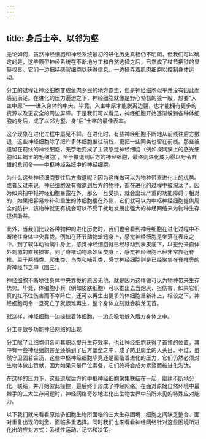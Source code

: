 ```yaml
---
---
---
```

title: 身后士卒、以邻为壑
---




无论如何，虽然神经细胞和神经系统最初的进化历史真相仍不明朗，但我们可以确定的是，这些原型神经系统在不断地分工和自然选择之后，已然成了杖节把钺的显赫权贵。它们一边把持感官细胞以获得信息，一边操弄着肌肉细胞以控制身体运动。

分工的过程让神经细胞变成鱼肉乡民的地方霸主，但是神经细胞似乎并没有因此而感到满足。在进化的压力逼迫之下，神经细胞就像是野心勃勃的狼一般，想要“入主中原”——进入身体的中央。毕竟，入主中原才能脱离边疆，也才能拥有更多的资源以及更安全的周边屏障。于是我们可以看见，神经细胞开始逐渐躲到各种体细胞的身后，成了以邻为壑、身“后”士卒的最佳表率。

这个现象在进化过程中屡见不鲜。在进化时，有些神经细胞不断地从前线往后方撤退，这些神经细胞除了把许多体细胞推往前线，更把一些同类也留在前线。那些被遗留在前线的神经细胞，无奈地变成了主要感觉神经细胞（例如视网膜上的感光细胞和耳蜗里的毛细胞），至于撤退到后方的神经细胞，最终则进化成为得以号令群雄的总司令——中枢神经系统中的神经细胞。

为什么这些神经细胞要往后方撤退呢？因为这样做可以为物种带来进化上的优势。或者反过来说，神经细胞没有撤退到后方的物种，都在进化的过程中被淘汰了。因为如果把中枢神经细胞暴露在外，那么一旦受损，就会出现严重的功能障碍；相对的，如果把容易修补和重生的体细胞摆在外侧，它们就可以为中枢神经细胞提供周全的防护，该物种就更有机会可以不受干扰地发展出强大的神经网络来为物种生存提供助益。

此外，当我们比较各种物种的进化历史时，我们也会看到神经细胞在进化过程中不断地往身体中央靠拢。例如在环节动物蚯蚓身上，感觉神经细胞是坐落在表皮之中。到了软体动物蜗牛身上，感觉神经细胞就已经移动到表皮底下，以避免来自体外刺激的直接损害。到了脊椎动物原始鱼类身上，感觉神经细胞已经非常靠近脊椎。至于两栖类、爬虫类、鸟类和哺乳类，感觉神经细胞则是已经聚集在脊椎旁的背神经节之中（图三）。

神经细胞不断地往身体中央靠拢的原因无他，就是因为这样做可以为物种带来生存优势。毕竟，体细胞小兵（例如皮肤细胞）可以推出去当炮灰、担伤害，如果它们真的扛不住伤害而不幸阵亡，还可以再生出更多的体细胞重新补上，相较之下，神经细胞司令一旦死亡了就很难再生，整个身体立刻就会群龙无首。

就这样，神经细胞一边操控着体细胞，一边安稳地躲入后方身体之中。

分工导致多功能神经网络的出现

分工除了让细胞们各司其职以提升生存效率，也让神经细胞获得了首领的位置。其中有一些神经细胞甚至还躲到了后方堡垒之中，成了防卫周全的大头目。不过，虽然守卫固若金汤，这些中枢神经细胞毕竟还是面临着进化的压力，它们仍然必须对生物体做出贡献，因为如果只是尸位素餐，它们终将会成为累赘而被进化淘汰。

在这样的压力下，这些退居后方的中枢神经细胞聚集联结在一起，继续不断地分化、联结，并开始彼此操控，最后终于形成了神经网络。在面对原始自然环境中最棘手的三大生存问题时，神经网络奇妙地进化出生物世界中前所未见的特殊应对能力。

以下我们就来看看原始多细胞生物所面临的三大生存困境：细胞之间缺乏整合、面对重复出现的刺激、面临多重选择。同时我们也来看看神经网络针对这些困境所进化出的应对方式：系统性运动、记忆和决策。